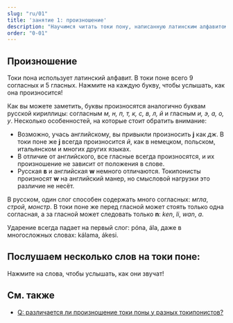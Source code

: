```yaml
---
slug: "ru/01"
title: 'занятие 1: произношение'
description: "Научимся читать токи пону, написанную латинским алфавитом!"
order: "0-01"
---
```



## Произношение

Токи пона использует латинский алфавит. В токи поне всего 9 согласных и 5 гласных. Нажмите на каждую букву, чтобы услышать, как она произносится!

<PhonoTable />

Как вы можете заметить, буквы произносятся аналогично буквам русской кириллицы: согласным *м, н, п, т, к, с, в, л, й* и гласным *и, э, а, о, у*. Несколько особенностей, на которые стоит обратить внимание:

* Возможно, учась английскому, вы привыкли произносить **j** как *дж*. В токи поне же **j** всегда произносится *й*, как в немецком, польском, итальянском и многих других языках.
* В отличие от английского, все гласные всегда произносятся, и их произношение не зависит от положения в слове.
* Русская **в** и английская **w** немного отличаются. Токипонисты произносят **w** на английский манер, но смысловой нагрузки это различие не несёт.

В русском, один слог способен содержать много согласных: *мгла*, *строй*, *монстр*. В токи поне же перед гласной может стоять только одна согласная, а за гласной может следовать только **n**: *ken*, *li*, *wan*, *a*.

Ударение всегда падает на первый слог: póna, ála, даже в многосложных словах: kálama, ákesi.

## Послушаем несколько слов на токи поне:

Нажмите на слова, чтобы услышать, как они звучат!

<PhonoExamplesRu />

## См. также

* [Q: различается ли произношение токи поны у разных токипонистов?](ru/sound-variation)
